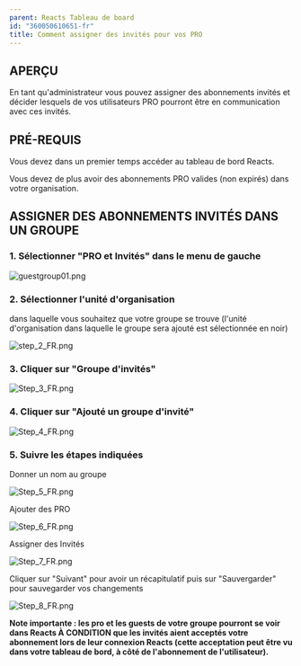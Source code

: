 ```yaml
---
parent: Reacts Tableau de board
id: "360050610651-fr"
title: Comment assigner des invités pour vos PRO
---
```

APERÇU
------

En tant qu'administrateur vous pouvez assigner des abonnements invités et décider lesquels de vos utilisateurs PRO pourront être en communication avec ces invités.

PRÉ-REQUIS
----------

Vous devez dans un premier temps accéder au tableau de bord Reacts.

Vous devez de plus avoir des abonnements PRO valides (non expirés) dans votre organisation.

ASSIGNER DES ABONNEMENTS INVITÉS DANS UN GROUPE
-----------------------------------------------

### 1\. Sélectionner "PRO et Invités" dans le menu de gauche

![guestgroup01.png](@assets/attachments/guestgroup01.png)

### 2\. Sélectionner l'unité d'organisation

dans laquelle vous souhaitez que votre groupe se trouve (l'unité d'organisation dans laquelle le groupe sera ajouté est sélectionnée en noir)

![step_2_FR.png](@assets/attachments/step_2_FR.png)

### 3\. Cliquer sur "Groupe d'invités"

![Step_3_FR.png](@assets/attachments/Step_3_FR.png)

### 4\. Cliquer sur "Ajouté un groupe d'invité"

![Step_4_FR.png](@assets/attachments/Step_4_FR.png)

### 5\. Suivre les étapes indiquées

Donner un nom au groupe

![Step_5_FR.png](@assets/attachments/Step_5_FR.png)

Ajouter des PRO

![Step_6_FR.png](@assets/attachments/Step_6_FR.png)

Assigner des Invités

![Step_7_FR.png](@assets/attachments/Step_7_FR.png)

Cliquer sur "Suivant" pour avoir un récapitulatif puis sur "Sauvergarder" pour sauvegarder vos changements

![Step_8_FR.png](@assets/attachments/Step_8_FR.png)

**Note importante : les pro et les guests de votre groupe pourront se voir dans Reacts À CONDITION que les invités aient acceptés votre abonnement lors de leur connexion Reacts (cette acceptation peut être vu dans votre tableau de bord, à côté de l'abonnement de l'utilisateur).**
